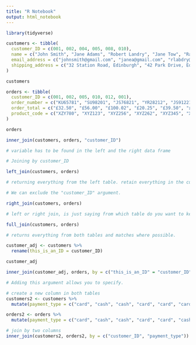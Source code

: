 ```yaml
---
title: "R Notebook"
output: html_notebook
---
```


```r
library(tidyverse)
```

```r
customers <- tibble(
  customer_ID = c(001, 002, 004, 005, 008, 010), 
  name = c("John Smith", "Jane Adams", "Robert Landry", "Jane Tow", "Raul Tann", "Hilary Joyal"),
  email_address = c("johnsmith@gmail.com", "janea@gmail.com", "rlabdry@hotmail.com", "janet89@aol.com", "paul.tann1@gmail.com", NA),
  shipping_address = c("32 Station Road, Edinburgh", "42 Park Drive, Edinburgh", NA, "10 Gardiner Rd, Edinburgh", "12 Main St, Edinburgh", " 234 Queensferry Rd, Edinburgh,")
)

customers
```

```r
orders <- tibble(
  customer_ID = c(001, 002, 005, 010, 012, 001), 
  order_number = c("KU65781", "SU98201", "JS76821", "YR28212", "JS91221","YR21873"),
  order_total = c("£32.50", "£56.00", "£100.02", "£20.25", "£39.50", "£45.00"),
  product_code = c("XZY780", "XYZ123", "XYZ256", "XYZ262", "XYZ345", "XYZ127")
)

orders

```

```r

inner_join(customers, orders, "customer_ID")

# variable has to be found in the left and the right data frame

# Joining by customer_ID

```

```r

left_join(customers, orders)

# returning everything from the left table. retain everything in the customers data

# We can exclude the "customer_ID" argument.

```

```r

right_join(customers, orders)

# left or right join, is just saying from which table do you want to keep everything in the argument.

```

```r

full_join(customers, orders)

# returns everything from both tables and matches where possible.

```

```r
customer_adj <- customers %>%
  rename(this_is_an_ID = customer_ID)

customer_adj

inner_join(customer_adj, orders, by = c("this_is_an_ID" = "customer_ID"))

# Adding this argument allows you to specify.

```

```r
# create a new column in both tables
customers2 <- customers %>%
  mutate(payment_type = c("card", "cash", "cash", "card", "card", "card"))

orders2 <- orders %>%
  mutate(payment_type = c("card", "cash", "cash", "card", "card", "cash"))

# join by two columns
inner_join(customers2, orders2, by = c("customer_ID", "payment_type"))
```

